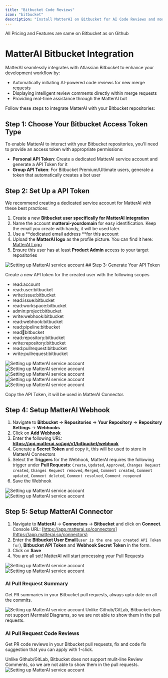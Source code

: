 ```yaml
---
title: "Bitbucket Code Reviews"
icon: "bitbucket"
description: "Install MatterAI on Bitbucket for AI Code Reviews and more"
---
```


<Note>All Pricing and Features are same on Bitbucket as on Github</Note>

# MatterAI Bitbucket Integration

MatterAI seamlessly integrates with Atlassian Bitbucket to enhance your development workflow by:

- Automatically initiating AI-powered code reviews for new merge requests
- Displaying intelligent review comments directly within merge requests
- Providing real-time assistance through the MatterAI bot

Follow these steps to integrate MatterAI with your Bitbucket repositories:

## Step 1: Choose Your Bitbucket Access Token Type

To enable MatterAI to interact with your Bitbucket repositories, you'll need to provide an access token with appropriate permissions:

- **Personal API Token**: Create a dedicated MatterAI service account and generate a API Token for it
- **Group API Token**: For Bitbucket Premium/Ultimate users, generate a token that automatically creates a bot user

## Step 2: Set Up a API Token

We recommend creating a dedicated service account for MatterAI with these best practices:

1. Create a new **Bitbucket user specifically for MatterAI integration**
2. Name the account **matterai-yourdomain** for easy identification. Keep the email you create with handy, it will be used later.
3. Use a **dedicated email address **for this account
4. Upload the **MatterAI logo** as the profile picture. You can find it here: [MatterAI Logo](https://raw.githubusercontent.com/GravityCloudAI/public-assets/refs/heads/main/logos/matter-logo.png)
5. Ensure this user has at least **Product Admin** access to your target repositories

<Frame>
  <img
    src="/images/connectors/bitbucket/bitbucket-user.png"
    alt="Setting up MatterAI service account"
  />
</Frame>
## Step 3: Generate Your API Token

Create a new API token for the created user with the following scopes

- read:account
- read:user:bitbucket
- write:issue:bitbucket
- read:issue:bitbucket
- read:workspace:bitbucket
- admin:project:bitbucket
- write:webhook:bitbucket
- read:webhook:bitbucket
- read:pipeline:bitbucket
- read:runner:bitbucket
- read:repository:bitbucket
- write:repository:bitbucket
- read:pullrequest:bitbucket
- write:pullrequest:bitbucket

<Frame>
  <img
    src="/images/connectors/bitbucket/bitbucket-api-token-scope-1.png"
    alt="Setting up MatterAI service account"
  />
</Frame>

<Frame>
  <img
    src="/images/connectors/bitbucket/bitbucket-api-token-scope-2.png"
    alt="Setting up MatterAI service account"
  />
</Frame>

<Frame>
  <img
    src="/images/connectors/bitbucket/bitbucket-api-token-scope-3.png"
    alt="Setting up MatterAI service account"
  />
</Frame>

<Frame>
  <img
    src="/images/connectors/bitbucket/bitbucket-api-token-scope-4.png"
    alt="Setting up MatterAI service account"
  />
</Frame>

<Frame>
  <img
    src="/images/connectors/bitbucket/bitbucket-api-token-scope-5.png"
    alt="Setting up MatterAI service account"
  />
</Frame>

Copy the API Token, it will be used in MatterAI Connector.

## Step 4: Setup MatterAI Webhook

1. Navigate to **Bitbucket** -> **Repositories** -> **Your Repository** -> **Repository Settings** -> **Webhooks**
2. Click on **Add Webhook**
3. Enter the following URL: **https://api.matterai.so/api/v1/bitbucket/webhook**
4. Generate a **Secret Token** and copy it, this will be used to store in MatterAI Connectors
5. Select the **Triggers** for the Webhook, MatterAI requires the following trigger under **Pull Requests**: `Create`, `Updated`, `Approved`, `Changes Request created`, `Changes Request removed`, `Merged`, `Comment created`, `Comment updated`, `Comment deleted`, `Comment resolved`, `Comment reopened`
6. Save the Webhook

<Frame>
  <img
    src="/images/connectors/bitbucket/bitbucket-matterai-webhook-1.png"
    alt="Setting up MatterAI service account"
  />
</Frame>

<Frame>
  <img
    src="/images/connectors/bitbucket/bitbucket-matterai-webhook-2.png"
    alt="Setting up MatterAI service account"
  />
</Frame>

## Step 5: Setup MatterAI Connector

1. Navigate to **MatterAI** -> **Connectors** -> **Bitbucket** and click on **Connect**. Console URL: [https://app.matterai.so/connectors](https://app.matterai.so/connectors)
2. Enter the **Bitbucket User Email**(`user is the one you created API Token for`), **Bitbucket API Token** and **Webhook Secret Token** in the form.
3. Click on **Save**
4. You are all set! MatterAI will start processing your Pull Requests

<Frame>
  <img
    src="/images/connectors/bitbucket/matter-ai-connectors.png"
    alt="Setting up MatterAI service account"
  />
</Frame>

<Frame>
  <img
    src="/images/connectors/bitbucket/matter-ai-bitbucket.png"
    alt="Setting up MatterAI service account"
  />
</Frame>

### AI Pull Request Summary

Get PR summaries in your Bitbucket pull requests, always upto date on all the commits.

<Frame>
  <img
    src="/images/connectors/bitbucket/matterai-bitbucket-summary.png"
    alt="Setting up MatterAI service account"
  />
</Frame>

<Warning>
  Unlike Github/GitLab, Bitbucket does not support Mermaid Diagrams, so we are
  not able to show them in the pull requests.
</Warning>

### AI Pull Request Code Reviews

Get PR code reviews in your Bitbucket pull requests, fix and code fix suggestion that you can apply with 1-click.

<Warning>
  Unlike Github/GitLab, Bitbucket does not support mulit-line Review Comments,
  so we are not able to show them in the pull requests.
</Warning>

<Frame>
  <img
    src="/images/connectors/bitbucket/matterai-bitbucket-review.png"
    alt="Setting up MatterAI service account"
  />
</Frame>
